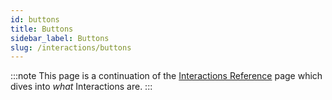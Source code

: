```yaml
---
id: buttons
title: Buttons
sidebar_label: Buttons
slug: /interactions/buttons
---
```


:::note
This page is a continuation of the [Interactions Reference](/interactions) page which dives into *what* Interactions are.
:::
